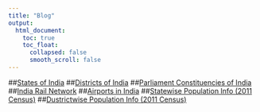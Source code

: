 ```yaml
---
title: "Blog"
output:
  html_document:
    toc: true
    toc_float:
      collapsed: false
      smooth_scroll: false
---
```


##[States of India](statesofindia.html)
##[Districts of India](districtsofindia.html)
##[Parliament Constituencies of India](parliamentconstituencies.html)
##[India Rail Network](indianrailwaynetwork.html)
##[Airports in India](indianairports.html)
##[Statewise Population Info (2011 Census)](populationdata.html)
##[Dustrictwise Population Info (2011 Census)](districtpopulation_2011.html)
